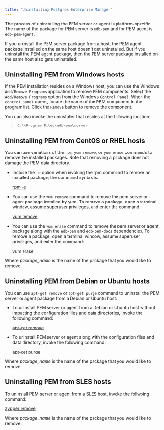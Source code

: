 ```yaml
---
title: "Uninstalling Postgres Enterprise Manager"
---
```


<div id="uninstalling_pem" class="registered_link"></div>


The process of uninstalling the PEM server or agent is platform-specific. The name of the package for PEM server is `edb-pem` and for PEM agent is `edb-pem-agent`.

If you uninstall the PEM server package from a host, the PEM agent package installed on the same host doesn't get uninstalled. But if you uninstall the PEM agent package, then the PEM server package installed on the same host also gets uninstalled.

## Uninstalling PEM from Windows hosts

If the PEM installation resides on a Windows host, you can use the Windows `Add/Remove Programs` application to remove PEM components. Select the `Add/Remove Programs` option from the Windows `Control Panel`. When the `control panel` opens, locate the name of the PEM component in the program list. Click the `Remove` button to remove the component.

You can also invoke the uninstaller that resides at the following location:

> `C:\\Program Files\edb\pem\server`

## Uninstalling PEM from CentOS or RHEL hosts

You can use variations of the `rpm`, `yum remove`, or `yum erase` commands to remove the installed packages. Note that removing a package does not damage the PEM data directory.

  - Include the `-e` option when invoking the rpm command to remove an installed package; the command syntax is:
    
    [rpm -e ](#package_name)

  - You can use the `yum remove` command to remove the pem server or agent package installed by yum. To remove a package, open a terminal window, assume superuser privileges, and enter the command:
    
    [yum remove ](#package_name)

  - You can use the `yum erase` command to remove the pem server or agent package along with the `edb-pem` and `edb-pem-docs` dependencies. To remove a package, open a terminal window, assume superuser privileges, and enter the command:
    
    [yum erase ](#package_name)

Where *package_name* is the name of the package that you would like to remove.

## Uninstalling PEM from Debian or Ubuntu hosts

You can use `apt-get remove` or `apt-get purge` command to uninstall the PEM server or agent package from a Debian or Ubuntu host:

  - To uninstall PEM server or agent from a Debian or Ubuntu host without impacting the configuration files and data directories, invoke the following command:
    
    [apt-get remove ](#package_name)

  - To uninstall PEM server or agent along with the configuration files and data directory, invoke the following command:
    
    [apt-get purge ](#package_name)

Where *package_name* is the name of the package that you would like to remove.

## Uninstalling PEM from SLES hosts

To uninstall PEM server or agent from a SLES host, invoke the follwoing command:

[zypper remove ](#package_name)

Where *package_name* is the name of the package that you would like to remove.
